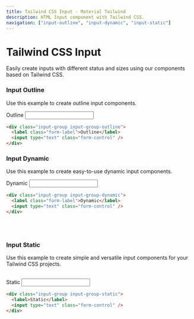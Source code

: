```yaml
---
title: Tailwind CSS Input - Material Tailwind
description: HTML Input component with Tailwind CSS.
navigation: ["input-outline", "input-dynamic", "input-static"]
---
```


# Tailwind CSS Input

Easily create inputs with different status and sizes using our components based on Tailwind CSS.

### Input Outline 
Use this example to create outline input components.
<br/>

<ComponentCard id="input-outline">
  <div className="input-group input-group-outline">
    <label className="form-label">Outline</label>
    <input type="text" className="form-control" />
  </div>
</ComponentCard>

```html showLineNumbers
<div class="input-group input-group-outline">
  <label class="form-label">Outline</label>
  <input type="text" class="form-control" />
</div>
```

### Input Dynamic 
Use this example to create easy-to-use dynamic input components.
<br/>

<ComponentCard id="input-dynamic">
  <div className="input-group input-group-dynamic">
    <label className="form-label">Dynamic</label>
    <input type="text" className="form-control" />
  </div>
</ComponentCard>

```html showLineNumbers
<div class="input-group input-group-dynamic">
  <label class="form-label">Dynamic</label>
  <input type="text" class="form-control" />
</div>
```

<br />
<br />

### Input Static

Use this example to create simple and versatile input components for your Tailwind CSS projects.

<br />
<ComponentCard id="input-static">
  <div className="input-group input-group-static">
    <label>Static</label>
    <input type="text" className="form-control" />
  </div>
</ComponentCard>

```html showLineNumbers
<div class="input-group input-group-static">
  <label>Static</label>
  <input type="text" class="form-control" />
</div>
```
